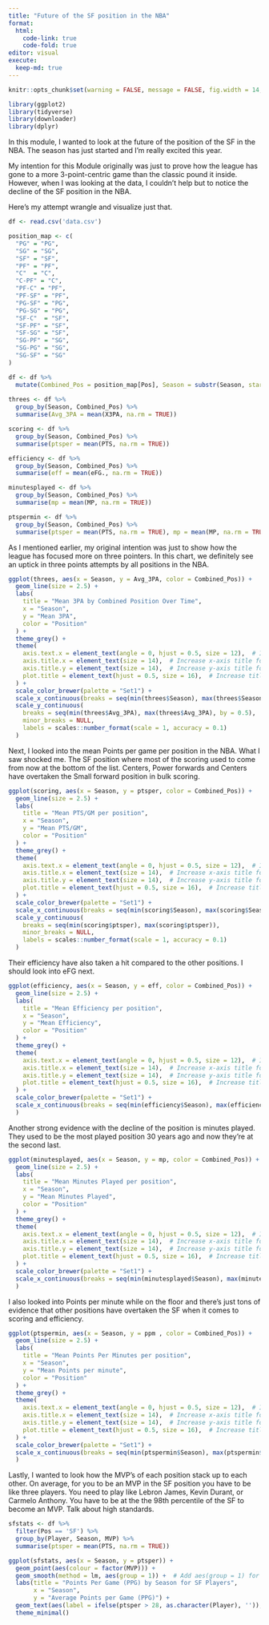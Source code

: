 ```yaml
---
title: "Future of the SF position in the NBA"
format:
  html:
    code-link: true
    code-fold: true
editor: visual
execute:
  keep-md: true
---
```


```r
knitr::opts_chunk$set(warning = FALSE, message = FALSE, fig.width = 14, fig.height = 10) 

library(ggplot2)
library(tidyverse)
library(downloader)
library(dplyr)
```

In this module, I wanted to look at the future of the position of the SF in the NBA. The season has just started and I'm really excited this year.

My intention for this Module originally was just to prove how the league has gone to a more 3-point-centric game than the classic pound it inside. However, when I was looking at the data, I couldn't help but to notice the decline of the SF position in the NBA.

Here's my attempt wrangle and visualize just that.

```r
df <- read.csv('data.csv')

position_map <- c(
  "PG" = "PG",
  "SG" = "SG",
  "SF" = "SF",
  "PF" = "PF",
  "C"  = "C",
  "C-PF" = "C",
  "PF-C" = "PF",
  "PF-SF" = "PF",
  "PG-SF" = "PG",
  "PG-SG" = "PG",
  "SF-C"  = "SF",
  "SF-PF" = "SF",
  "SF-SG" = "SF",
  "SG-PF" = "SG",
  "SG-PG" = "SG",
  "SG-SF" = "SG"
)

df <- df %>%
  mutate(Combined_Pos = position_map[Pos], Season = substr(Season, start = 1, stop = 4), Season = as.numeric(Season)+1)
         
threes <- df %>%
  group_by(Season, Combined_Pos) %>%
  summarise(Avg_3PA = mean(X3PA, na.rm = TRUE))

scoring <- df %>%
  group_by(Season, Combined_Pos) %>%
  summarise(ptsper = mean(PTS, na.rm = TRUE))

efficiency <- df %>%
  group_by(Season, Combined_Pos) %>%
  summarise(eff = mean(eFG., na.rm = TRUE))

minutesplayed <- df %>%
  group_by(Season, Combined_Pos) %>%
  summarise(mp = mean(MP, na.rm = TRUE))

ptspermin <- df %>%
  group_by(Season, Combined_Pos) %>%
  summarise(ptsper = mean(PTS, na.rm = TRUE), mp = mean(MP, na.rm = TRUE), ppm = mean(ptsper/mp))

```

As I mentioned earlier, my original intention was just to show how the league has focused more on three pointers. In this chart, we definitely see an uptick in three points attempts by all positions in the NBA.

```r
ggplot(threes, aes(x = Season, y = Avg_3PA, color = Combined_Pos)) +
  geom_line(size = 2.5) +
  labs(
    title = "Mean 3PA by Combined Position Over Time",
    x = "Season",
    y = "Mean 3PA",
    color = "Position"
  ) +
  theme_grey() +
  theme(
    axis.text.x = element_text(angle = 0, hjust = 0.5, size = 12),  # Increase font size
    axis.title.x = element_text(size = 14),  # Increase x-axis title font size
    axis.title.y = element_text(size = 14),  # Increase y-axis title font size
    plot.title = element_text(hjust = 0.5, size = 16),  # Increase title font size
  ) +
  scale_color_brewer(palette = "Set1") +
  scale_x_continuous(breaks = seq(min(threes$Season), max(threes$Season), by = 1), minor_breaks = NULL) +
  scale_y_continuous(
    breaks = seq(min(threes$Avg_3PA), max(threes$Avg_3PA), by = 0.5),
    minor_breaks = NULL,
    labels = scales::number_format(scale = 1, accuracy = 0.1)
  )

```

Next, I looked into the mean Points per game per position in the NBA. What I saw shocked me. The SF position where most of the scoring used to come from now at the bottom of the list. Centers, Power forwards and Centers have overtaken the Small forward position in bulk scoring.

```r
ggplot(scoring, aes(x = Season, y = ptsper, color = Combined_Pos)) +
  geom_line(size = 2.5) +
  labs(
    title = "Mean PTS/GM per position",
    x = "Season",
    y = "Mean PTS/GM",
    color = "Position"
  ) +
  theme_grey() +
  theme(
    axis.text.x = element_text(angle = 0, hjust = 0.5, size = 12),  # Increase font size
    axis.title.x = element_text(size = 14),  # Increase x-axis title font size
    axis.title.y = element_text(size = 14),  # Increase y-axis title font size
    plot.title = element_text(hjust = 0.5, size = 16),  # Increase title font size
  ) +
  scale_color_brewer(palette = "Set1") +
  scale_x_continuous(breaks = seq(min(scoring$Season), max(scoring$Season), by = 1), minor_breaks = NULL) +
  scale_y_continuous(
    breaks = seq(min(scoring$ptsper), max(scoring$ptsper)),
    minor_breaks = NULL,
    labels = scales::number_format(scale = 1, accuracy = 0.1)
  )

```

Their efficiency have also taken a hit compared to the other positions. I should look into eFG next.

```r
ggplot(efficiency, aes(x = Season, y = eff, color = Combined_Pos)) +
  geom_line(size = 2.5) +
  labs(
    title = "Mean Efficiency per position",
    x = "Season",
    y = "Mean Efficiency",
    color = "Position"
  ) +
  theme_grey() +
  theme(
    axis.text.x = element_text(angle = 0, hjust = 0.5, size = 12),  # Increase font size
    axis.title.x = element_text(size = 14),  # Increase x-axis title font size
    axis.title.y = element_text(size = 14),  # Increase y-axis title font size
    plot.title = element_text(hjust = 0.5, size = 16),  # Increase title font size
  ) +
  scale_color_brewer(palette = "Set1") +
  scale_x_continuous(breaks = seq(min(efficiency$Season), max(efficiency$Season), by = 1), 
  )
```

Another strong evidence with the decline of the position is minutes played. They used to be the most played position 30 years ago and now they're at the second last.

```r
ggplot(minutesplayed, aes(x = Season, y = mp, color = Combined_Pos)) +
  geom_line(size = 2.5) +
  labs(
    title = "Mean Minutes Played per position",
    x = "Season",
    y = "Mean Minutes Played",
    color = "Position"
  ) +
  theme_grey() +
  theme(
    axis.text.x = element_text(angle = 0, hjust = 0.5, size = 12),  # Increase font size
    axis.title.x = element_text(size = 14),  # Increase x-axis title font size
    axis.title.y = element_text(size = 14),  # Increase y-axis title font size
    plot.title = element_text(hjust = 0.5, size = 16),  # Increase title font size
  ) +
  scale_color_brewer(palette = "Set1") +
  scale_x_continuous(breaks = seq(min(minutesplayed$Season), max(minutesplayed$Season), by = 1), 
  )
```

I also looked into Points per minute while on the floor and there's just tons of evidence that other positions have overtaken the SF when it comes to scoring and efficiency.

```r

ggplot(ptspermin, aes(x = Season, y = ppm , color = Combined_Pos)) +
  geom_line(size = 2.5) +
  labs(
    title = "Mean Points Per Minutes per position",
    x = "Season",
    y = "Mean Points per minute",
    color = "Position"
  ) +
  theme_grey() +
  theme(
    axis.text.x = element_text(angle = 0, hjust = 0.5, size = 12),  # Increase font size
    axis.title.x = element_text(size = 14),  # Increase x-axis title font size
    axis.title.y = element_text(size = 14),  # Increase y-axis title font size
    plot.title = element_text(hjust = 0.5, size = 16),  # Increase title font size
  ) +
  scale_color_brewer(palette = "Set1") +
  scale_x_continuous(breaks = seq(min(ptspermin$Season), max(ptspermin$Season), by = 1), 
  )

```

Lastly, I wanted to look how the MVP's of each position stack up to each other. On average, for you to be an MVP in the SF position you have to be like three players. You need to play like Lebron James, Kevin Durant, or Carmelo Anthony. You have to be at the the 98th percentile of the SF to become an MVP. Talk about high standards.

```r

sfstats <- df %>%
  filter(Pos == 'SF') %>%
  group_by(Player, Season, MVP) %>%
  summarise(ptsper = mean(PTS, na.rm = TRUE))

ggplot(sfstats, aes(x = Season, y = ptsper)) +
  geom_point(aes(colour = factor(MVP))) +
  geom_smooth(method = lm, aes(group = 1)) +  # Add aes(group = 1) for the smoothing
  labs(title = "Points Per Game (PPG) by Season for SF Players",
       x = "Season",
       y = "Average Points per Game (PPG)") +
  geom_text(aes(label = ifelse(ptsper > 28, as.character(Player), '')), hjust = 0.5, vjust = -0.5) +
  theme_minimal()



```
